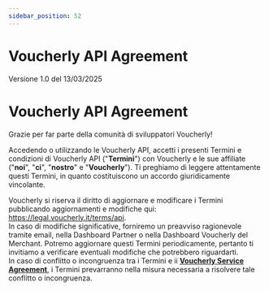 ```yaml
---
sidebar_position: 52
---
```


# Voucherly API Agreement

Versione 1.0 del 13/03/2025

Voucherly API Agreement
================================================================================================

Grazie per far parte della comunità di sviluppatori Voucherly!

 Accedendo o utilizzando le Voucherly API, accetti i presenti Termini e condizioni di Voucherly API ("**Termini**") con Voucherly e le sue affiliate ("**noi**", "**ci**", "**nostro**" e "**Voucherly**"). Ti preghiamo di leggere attentamente questi Termini, in quanto costituiscono un accordo giuridicamente vincolante. 

Voucherly si riserva il diritto di aggiornare e modificare i Termini pubblicando aggiornamenti e modifiche qui: https://legal.voucherly.it/terms/api. \
In caso di modifiche significative, forniremo un preavviso ragionevole tramite email, nella Dashboard Partner o nella Dashboard Voucherly del Merchant. Potremo aggiornare questi Termini periodicamente, pertanto ti invitiamo a verificare eventuali modifiche che potrebbero riguardarti. \
In caso di conflitto o incongruenza tra i Termini e ii **[Voucherly Service Agreement](/terms/service)**, i Termini prevarranno nella misura necessaria a risolvere tale conflitto o incongruenza.